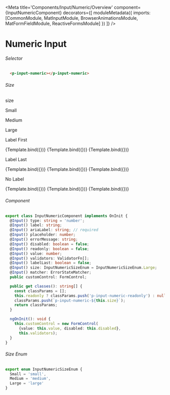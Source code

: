 
<Meta title='Components/Input/Numeric/Overview' component={InputNumericComponent}
decorators={[
  moduleMetadata({
    imports: [CommonModule,
            MatInputModule,
            BrowserAnimationsModule,
            MatFormFieldModule,
            ReactiveFormsModule]
        })
]} />

# Numeric Input


###### Selector

```html
  <p-input-numeric></p-input-numeric>
```

###### Size
<Canvas>
  <p className="story-title hidden-text">size</p>
  <p className="story-title">Small</p>
  <p className="story-title">Medium</p>
  <p className="story-title">Large</p>
  <p className="story-title">Label First</p>
  <Story name="Small Label First"
     args={{
         label: 'Label',
         ariaLabel: 'Label',
         value: 100,
         validators: Validators.required,
         size: InputNumericSizeEnum.Small
     }}>
     {Template.bind({})}
  </Story>
  <Story name="Medium Label First"
    args={{
        label: 'Label',
        ariaLabel: 'Label',
        value: 100,
        validators: Validators.required,
        size: InputNumericSizeEnum.Medium
    }}>
    {Template.bind({})}
  </Story>
  <Story name="Large Label First"
    args={{
        label: 'Label',
        ariaLabel: 'Label',
        value: 100,
        validators: Validators.required,
        size: InputNumericSizeEnum.Large
    }}>
    {Template.bind({})}
  </Story>
  <p className="story-title">Label Last</p>
  <Story name="Small Label Last"
    args={{
       label: 'Label',
       ariaLabel: 'Label',
       value: 100,
       validators: Validators.required,
       size: InputNumericSizeEnum.Small,
       labelLast: true
    }}>
  {Template.bind({})}
  </Story>
  <Story name="Medium Label Last"
    args={{
       label: 'Label',
       ariaLabel: 'Label',
       value: 100,
       validators: Validators.required,
       size: InputNumericSizeEnum.Medium,
       labelLast: true
    }}>
  {Template.bind({})}
  </Story>
  <Story name="Large Label Last"
    args={{
       label: 'Label',
       ariaLabel: 'Label',
       value: 100,
       validators: Validators.required,
       size: InputNumericSizeEnum.Large,
       labelLast: true
    }}>
  {Template.bind({})}
  </Story>
  <p className="story-title">No Label</p>
  <Story name="Small No Label"
    args={{
        ariaLabel: 'Label',
        value: 100,
        validators: Validators.required,
        size: InputNumericSizeEnum.Small
    }}>
    {Template.bind({})}
  </Story>
  <Story name="Medium No Label"
    args={{
        ariaLabel: 'Label',
        value: 100,
        validators: Validators.required,
        size: InputNumericSizeEnum.Medium
    }}>
    {Template.bind({})}
  </Story>
  <Story name="Large No Label"
    args={{
        ariaLabel: 'Label',
        value: 100,
        validators: Validators.required,
        size: InputNumericSizeEnum.Large
    }}>
    {Template.bind({})}
  </Story>
</Canvas>

###### Component
```ts
export class InputNumericComponent implements OnInit {
  @Input() type: string = 'number';
  @Input() label: string;
  @Input() ariaLabel: string; // required
  @Input() placeholder: number;
  @Input() errorMessage: string;
  @Input() disabled: boolean = false;
  @Input() readonly: boolean = false;
  @Input() value: number;
  @Input() validators: ValidatorFn[];
  @Input() labelLast: boolean = false;
  @Input() size: InputNumericSizeEnum = InputNumericSizeEnum.Large;
  @Input() matcher: ErrorStateMatcher;
  public customControl: FormControl;

  public get classes(): string[] {
    const classParams = [];
    this.readonly ? classParams.push('p-input-numeric-readonly') : null;
    classParams.push(`p-input-numeric-${this.size}`);
    return classParams;
  }

  ngOnInit(): void {
    this.customControl = new FormControl(
      {value: this.value, disabled: this.disabled},
      this.validators);
  }
}
```
###### Size Enum
```ts
export enum InputNumericSizeEnum {
  Small = 'small',
  Medium = 'medium',
  Large = 'large'
}
```

